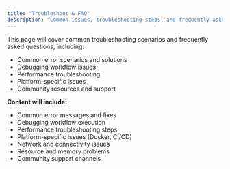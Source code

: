 ```yaml
---
title: "Troubleshoot & FAQ"
description: "Common issues, troubleshooting steps, and frequently asked questions about Dagger workflows"
---
```


This page will cover common troubleshooting scenarios and frequently asked questions, including:

- Common error scenarios and solutions
- Debugging workflow issues
- Performance troubleshooting
- Platform-specific issues
- Community resources and support

**Content will include:**
- Common error messages and fixes
- Debugging workflow execution
- Performance troubleshooting steps
- Platform-specific issues (Docker, CI/CD)
- Network and connectivity issues
- Resource and memory problems
- Community support channels